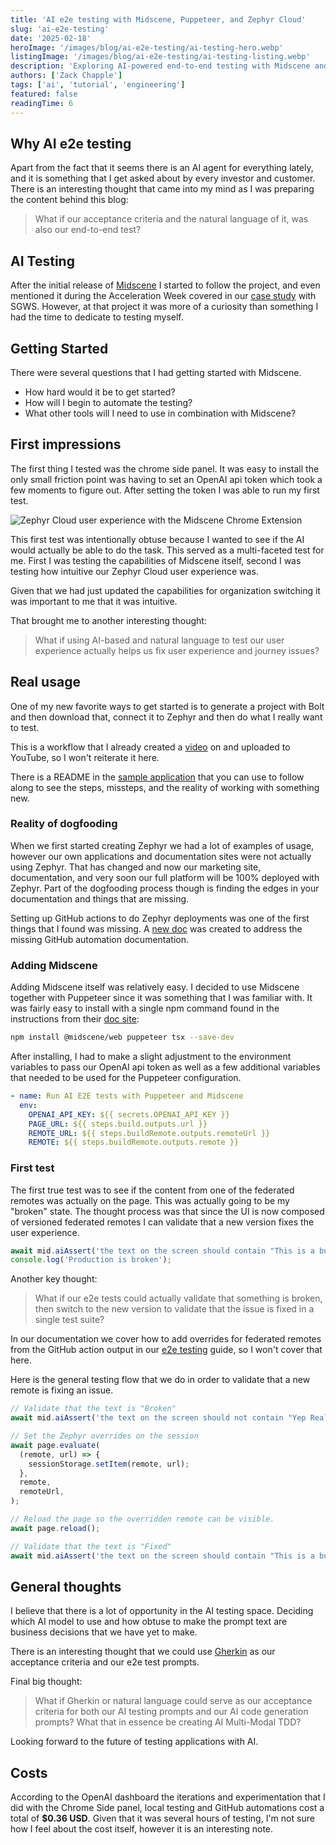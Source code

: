 ```yaml
---
title: 'AI e2e testing with Midscene, Puppeteer, and Zephyr Cloud'
slug: 'ai-e2e-testing'
date: '2025-02-18'
heroImage: '/images/blog/ai-e2e-testing/ai-testing-hero.webp'
listingImage: '/images/blog/ai-e2e-testing/ai-testing-listing.webp'
description: 'Exploring AI-powered end-to-end testing with Midscene and how it integrates with Zephyr Cloud deployments'
authors: ['Zack Chapple']
tags: ['ai', 'tutorial', 'engineering']
featured: false
readingTime: 6
---
```



## Why AI e2e testing

Apart from the fact that it seems there is an AI agent for everything lately, and it is something that I get asked about
by every investor and customer. There is an interesting thought that came into my mind as I was preparing the content behind
this blog:

> What if our acceptance criteria and the natural language of it, was also our end-to-end test?

## AI Testing

After the initial release of [Midscene](https://midscenejs.com/) I started to follow the project, and even mentioned it during
the Acceleration Week covered in our [case study](https://zephyr-cloud.io/blog/sgws-case-study) with SGWS. However, at that
project it was more of a curiosity than something I had the time to dedicate to testing myself.

## Getting Started

There were several questions that I had getting started with Midscene.

- How hard would it be to get started?
- How will I begin to automate the testing?
- What other tools will I need to use in combination with Midscene?

## First impressions

The first thing I tested was the chrome side panel. It was easy to install the only small friction point was having to set an
OpenAI api token which took a few moments to figure out. After setting the token I was able to run my first test.

<img src={zephyrWithMidscene} alt="Zephyr Cloud user experience with the Midscene Chrome Extension" />

This first test was intentionally obtuse because I wanted to see if the AI would actually be able to do the task. This
served as a multi-faceted test for me. First I was testing the capabilities of Midscene itself, second I was testing
how intuitive our Zephyr Cloud user experience was.

Given that we had just updated the capabilities for organization switching it was important to me that it was intuitive.

That brought me to another interesting thought:

> What if using AI-based and natural language to test our user experience actually helps us fix user experience and journey issues?

## Real usage

One of my new favorite ways to get started is to generate a project with Bolt and then download that, connect it to
Zephyr and then do what I really want to test.

This is a workflow that I already created a [video](https://www.youtube.com/watch?v=oLwhCj2xNUI&ab_channel=ZephyrCloud)
on and uploaded to YouTube, so I won't reiterate it here.

There is a README in the [sample application](https://github.com/zackarychapple/bolt-mcmaster) that you can use to follow along to see the steps, missteps, and the reality
of working with something new.

### Reality of dogfooding

When we first started creating Zephyr we had a lot of examples of usage, however our own applications and documentation sites
were not actually using Zephyr. That has changed and now our marketing site, documentation, and very soon our full platform
will be 100% deployed with Zephyr. Part of the dogfooding process though is finding the edges in your documentation and
things that are missing.

Setting up GitHub actions to do Zephyr deployments was one of the first things that I found was missing.
A [new doc](https://docs.zephyr-cloud.io/how-to/github-automations) was created to address the missing GitHub automation
documentation.

### Adding Midscene

Adding Midscene itself was relatively easy. I decided to use Midscene together with Puppeteer since it was something
that I was familiar with. It was fairly easy to install with a single npm command found in the instructions from their [doc site](https://midscenejs.com/integrate-with-puppeteer.html):

```bash title=install command
npm install @midscene/web puppeteer tsx --save-dev
```

After installing, I had to make a slight adjustment to the environment variables to pass our OpenAI api token as well as
a few additional variables that needed to be used for the Puppeteer configuration.

```yaml title=pull_request.yml
- name: Run AI E2E tests with Puppeteer and Midscene
  env:
    OPENAI_API_KEY: ${{ secrets.OPENAI_API_KEY }}
    PAGE_URL: ${{ steps.build.outputs.url }}
    REMOTE_URL: ${{ steps.buildRemote.outputs.remoteUrl }}
    REMOTE: ${{ steps.buildRemote.outputs.remote }}
```

### First test

The first true test was to see if the content from one of the federated remotes was actually on the page. This was actually
going to be my "broken" state. The thought process was that since the UI is now composed of versioned federated remotes
I can validate that a new version fixes the user experience.

```typescript
await mid.aiAssert('the text on the screen should contain "This is a button from Vite remote."');
console.log('Production is broken');
```

Another key thought:

> What if our e2e tests could actually validate that something is broken, then switch to the new version to validate that the issue is fixed in a single test suite?

In our documentation we cover how to add overrides for federated remotes from the GitHub action output in our
[e2e testing](https://docs.zephyr-cloud.io/how-to/end-to-end-testing) guide, so I won't cover that here.

Here is the general testing flow that we do in order to validate that a new remote is fixing an issue.

```typescript
// Validate that the text is "Broken"
await mid.aiAssert('the text on the screen should not contain "Yep Really, not yet"');

// Set the Zephyr overrides on the session
await page.evaluate(
  (remote, url) => {
    sessionStorage.setItem(remote, url);
  },
  remote,
  remoteUrl,
);

// Reload the page so the overridden remote can be visible.
await page.reload();

// Validate that the text is "Fixed"
await mid.aiAssert('the text on the screen should contain "This is a button from Vite remote. Yep Really, not yet"');
```

## General thoughts

I believe that there is a lot of opportunity in the AI testing space. Deciding which AI model to use and how obtuse to make
the prompt text are business decisions that we have yet to make.

There is an interesting thought that we could use [Gherkin](https://support.smartbear.com/cucumberstudio/docs/bdd/write-gherkin-scenarios.html)
as our acceptance criteria and our e2e test prompts.

Final big thought:

> What if Gherkin or natural language could serve as our acceptance criteria for both our AI testing prompts and our AI code generation prompts?
> What that in essence be creating AI Multi-Modal TDD?

Looking forward to the future of testing applications with AI.

## Costs

According to the OpenAI dashboard the iterations and experimentation that I did with the Chrome Side panel, local testing
and GitHub automations cost a total of **$0.36 USD**. Given that it was several hours of testing, I'm not sure how I feel
about the cost itself, however it is an interesting note.
